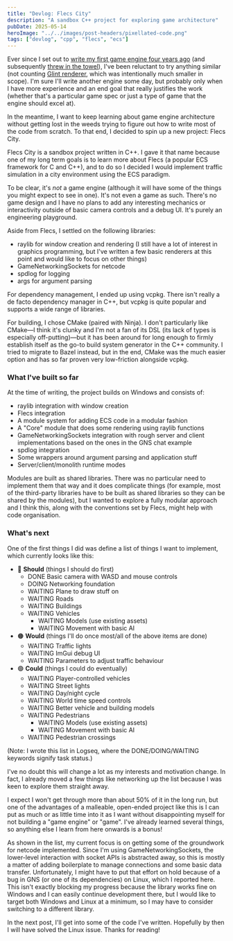 ```yaml
---
title: "Devlog: Flecs City"
description: "A sandbox C++ project for exploring game architecture"
pubDate: 2025-05-14
heroImage: "../../images/post-headers/pixellated-code.png"
tags: ["devlog", "cpp", "flecs", "ecs"]
---
```


Ever since I set out to [write my first game engine four years ago](/posts/2021/02/building-a-game-engine-preface/) (and subsequently [threw in the towel](/posts/2022/07/the-meaning-of-practice/)), I've been reluctant to try anything similar (not counting [Glint renderer](/projects/glint-renderer/), which was intentionally much smaller in scope). I'm sure I'll write another engine some day, but probably only when I have more experience and an end goal that really justifies the work (whether that's a particular game spec or just a type of game that the engine should excel at).

In the meantime, I want to keep learning about game engine architecture without getting lost in the weeds trying to figure out how to write most of the code from scratch. To that end, I decided to spin up a new project: Flecs City.

Flecs City is a sandbox project written in C++. I gave it that name because one of my long term goals is to learn more about <ExternalLink url="https://www.flecs.dev/flecs/">Flecs</ExternalLink> (a popular ECS framework for C and C++), and to do so I decided I would implement traffic simulation in a city environment using the ECS paradigm.

<OpenGraphSummary url="https://github.com/Riari/flecs-city"></OpenGraphSummary>

To be clear, it's _not_ a game engine (although it will have some of the things you might expect to see in one). It's not even a game as such. There's no game design and I have no plans to add any interesting mechanics or interactivity outside of basic camera controls and a debug UI. It's purely an engineering playground.

Aside from Flecs, I settled on the following libraries:

* <ExternalLink url="https://github.com/raysan5/raylib">raylib</ExternalLink> for window creation and rendering (I still have a lot of interest in graphics programming, but I've written a few basic renderers at this point and would like to focus on other things)
* <ExternalLink url="https://github.com/ValveSoftware/GameNetworkingSockets">GameNetworkingSockets</ExternalLink> for netcode
* <ExternalLink url="https://github.com/gabime/spdlog">spdlog</ExternalLink> for logging
* <ExternalLink url="https://github.com/Taywee/args">args</ExternalLink> for argument parsing

For dependency management, I ended up using <ExternalLink url="https://github.com/microsoft/vcpkg">vcpkg</ExternalLink>. There isn't really a de facto dependency manager in C++, but vcpkg is quite popular and supports a wide range of libraries.

For building, I chose <ExternalLink url="https://github.com/Kitware/CMake">CMake</ExternalLink> (paired with <ExternalLink url="https://github.com/ninja-build/ninja">Ninja</ExternalLink>). I don't particularly like CMake—I think it's clunky and I'm not a fan of its DSL (its lack of types is especially off-putting)—but it has been around for long enough to firmly establish itself as the go-to build system generator in the C++ community. I tried to migrate to <ExternalLink url="https://bazel.build/">Bazel</ExternalLink> instead, but in the end, CMake was the much easier option and has so far proven very low-friction alongside vcpkg.

### What I've built so far

At the time of writing, the project builds on Windows and consists of:

* raylib integration with window creation
* Flecs integration
* A module system for adding ECS code in a modular fashion
* A "Core" module that does some rendering using raylib functions
* GameNetworkingSockets integration with rough server and client implementations based on the ones in the GNS <ExternalLink url="https://github.com/ValveSoftware/GameNetworkingSockets/blob/master/examples/example_chat.cpp">chat example</ExternalLink>
* spdlog integration
* Some wrappers around argument parsing and application stuff
* Server/client/monolith runtime modes

Modules are built as shared libraries. There was no particular need to implement them that way and it does complicate things (for example, most of the third-party libraries have to be built as shared libraries so they can be shared by the modules), but I wanted to explore a fully modular approach and I think this, along with the conventions set by Flecs, might help with code organisation.

### What's next

One of the first things I did was define a list of things I want to implement, which currently looks like this:

- 🔴 **Should** (things I should do first)
    - DONE Basic camera with WASD and mouse controls
    - DOING Networking foundation
    - WAITING Plane to draw stuff on
    - WAITING Roads
    - WAITING Buildings
    - WAITING Vehicles
        - WAITING Models (use existing assets)
        - WAITING Movement with basic AI
- 🟠 **Would** (things I'll do once most/all of the above items are done)
    - WAITING Traffic lights
    - WAITING ImGui debug UI
    - WAITING Parameters to adjust traffic behaviour
- 🟢 **Could** (things I could do eventually)
    - WAITING Player-controlled vehicles
    - WAITING Street lights
    - WAITING Day/night cycle
    - WAITING World time speed controls
    - WAITING Better vehicle and building models
    - WAITING Pedestrians
        - WAITING Models (use existing assets)
        - WAITING Movement with basic AI
    - WAITING Pedestrian crossings

(Note: I wrote this list in <ExternalLink url="https://logseq.com/">Logseq</ExternalLink>, where the DONE/DOING/WAITING keywords signify task status.)

I've no doubt this will change a lot as my interests and motivation change. In fact, I already moved a few things like networking up the list because I was keen to explore them straight away.

I expect I won't get through more than about 50% of it in the long run, but one of the advantages of a malleable, open-ended project like this is I can put as much or as little time into it as I want without disappointing myself for not building a "game engine" or "game". I've already learned several things, so anything else I learn from here onwards is a bonus!

As shown in the list, my current focus is on getting some of the groundwork for netcode implemented. Since I'm using GameNetworkingSockets, the lower-level interaction with socket APIs is abstracted away, so this is mostly a matter of adding boilerplate to manage connections and some basic data transfer. Unfortunately, I might have to put that effort on hold because of a bug in GNS (or one of its dependencies) on Linux, which I reported <ExternalLink url="https://github.com/ValveSoftware/GameNetworkingSockets/issues/380">here</ExternalLink>. This isn't exactly blocking my progress because the library works fine on Windows and I can easily continue development there, but I would like to target both Windows and Linux at a minimum, so I may have to consider switching to a different library.

In the next post, I'll get into some of the code I've written. Hopefully by then I will have solved the Linux issue. Thanks for reading!